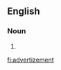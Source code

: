 ==English==

===Noun===
{{en-noun}}

# {{alternative spelling of|[[advertisement]]}}

[[fi:advertizement]]